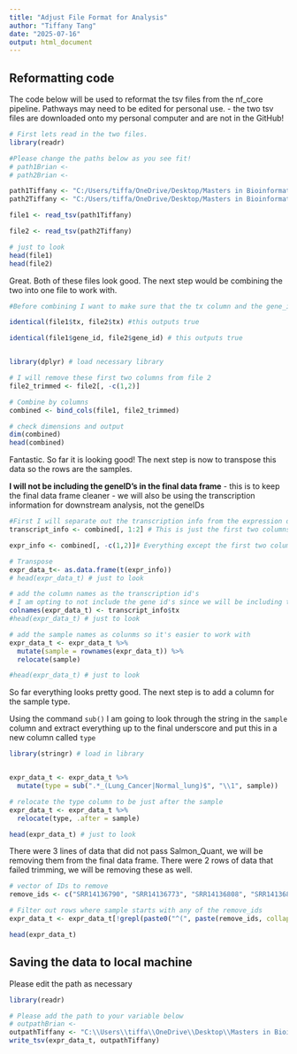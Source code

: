 ```yaml
---
title: "Adjust File Format for Analysis"
author: "Tiffany Tang"
date: "2025-07-16"
output: html_document
---
```


## Reformatting code

The code below will be used to reformat the tsv files from the nf_core pipeline. 
Pathways may need to be edited for personal use. 
- the two tsv files are downloaded onto my personal computer and are not in the GitHub!

```r
# First lets read in the two files. 
library(readr)

#Please change the paths below as you see fit!
# path1Brian <- 
# path2Brian <- 

path1Tiffany <- "C:/Users/tiffa/OneDrive/Desktop/Masters in Bioinformatics/Transcriptomics/Final/salmon.merged.transcript_tpm_1_60.tsv"
path2Tiffany <- "C:/Users/tiffa/OneDrive/Desktop/Masters in Bioinformatics/Transcriptomics/Final/salmon.merged.transcript_tpm_61_98.tsv"

file1 <- read_tsv(path1Tiffany)

file2 <- read_tsv(path2Tiffany)

# just to look
head(file1)
head(file2)
```

Great. Both of these files look good. 
The next step would be combining the two into one file to work with.

```r
#Before combining I want to make sure that the tx column and the gene_id column are the same for both files

identical(file1$tx, file2$tx) #this outputs true

identical(file1$gene_id, file2$gene_id) # this outputs true


library(dplyr) # load necessary library

# I will remove these first two columns from file 2
file2_trimmed <- file2[, -c(1,2)]

# Combine by columns
combined <- bind_cols(file1, file2_trimmed)

# check dimensions and output
dim(combined)
head(combined)
```

Fantastic. So far it is looking good!
The next step is now to transpose this data so the rows are the samples.

**I will not be including the geneID's in the final data frame**
- this is to keep the final data frame cleaner
- we will also be using the transcription information for downstream analysis, not the geneIDs

```r
#First I will separate out the transcription info from the expression data
transcript_info <- combined[, 1:2] # This is just the first two columns

expr_info <- combined[, -c(1,2)]# Everything except the first two columns

# Transpose
expr_data_t<- as.data.frame(t(expr_info))
# head(expr_data_t) # just to look

# add the column names as the transcription id's
# I am opting to not include the gene id's since we will be including the transcription ID's and only 
colnames(expr_data_t) <- transcript_info$tx
#head(expr_data_t) # just to look

# add the sample names as colunms so it's easier to work with
expr_data_t <- expr_data_t %>%
  mutate(sample = rownames(expr_data_t)) %>%
  relocate(sample)

#head(expr_data_t) # just to look
```

So far everything looks pretty good. The next step is to add a column for the sample type.

Using the command `sub()` I am going to look through the string in the `sample` column and extract everything up to the final underscore and put this in a new column called `type`

```r
library(stringr) # load in library


expr_data_t <- expr_data_t %>%
  mutate(type = sub(".*_(Lung_Cancer|Normal_lung)$", "\\1", sample))

# relocate the type column to be just after the sample
expr_data_t <- expr_data_t %>%
  relocate(type, .after = sample)

head(expr_data_t) # just to look
```
There were 3 lines of data that did not pass Salmon_Quant, we will be removing them from the final data frame. 
There were 2 rows of data that failed trimming, we will be removing these as well.

```r
# vector of IDs to remove
remove_ids <- c("SRR14136790", "SRR14136773", "SRR14136808", "SRR14136821", "SRR14136810")

# Filter out rows where sample starts with any of the remove_ids
expr_data_t <- expr_data_t[!grepl(paste0("^(", paste(remove_ids, collapse = "|"), ")"), expr_data_t$sample), ]

head(expr_data_t) 
```
## Saving the data to local machine
Please edit the path as necessary

```r
library(readr)

# Please add the path to your variable below
# outpathBrian <- 
outpathTiffany <- "C:\\Users\\tiffa\\OneDrive\\Desktop\\Masters in Bioinformatics\\Transcriptomics\\Final\\transformed_data.tsv"
write_tsv(expr_data_t, outpathTiffany)

```



